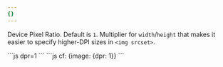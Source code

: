 ```yaml
---
{}
---
```


Device Pixel Ratio. Default is `1`. Multiplier for `width`/`height` that makes it easier to specify higher-DPI sizes in `<img srcset>`.

<Tabs>
  <TabItem label="URL format">
    ```js 
    dpr=1
    ```
  </TabItem>
  <TabItem label="Workers">
  ```js 
  cf: {image: {dpr: 1}}
  ```
  </TabItem>
</Tabs>